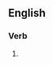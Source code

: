 ==English==

===Verb===
{{head|en|present participle}}

# {{present participle of|have to|lang=en|nocat=1}}